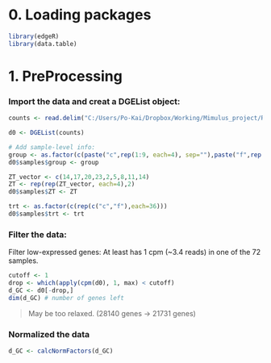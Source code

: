 # 0. Loading packages
```r
library(edgeR)
library(data.table)

```


# 1. PreProcessing
### Import the data and creat a DGEList object:
```r
counts <- read.delim("C:/Users/Po-Kai/Dropbox/Working/Mimulus_project/RNAseq/all_counts.txt", row.names = 1)

d0 <- DGEList(counts)

# Add sample-level info:
group <- as.factor(c(paste("c",rep(1:9, each=4), sep=""),paste("f",rep(1:9, each=4), sep="")))
d0$samples$group <- group

ZT_vector <- c(14,17,20,23,2,5,8,11,14)
ZT <- rep(rep(ZT_vector, each=4),2)
d0$samples$ZT <- ZT

trt <- as.factor(c(rep(c("c","f"),each=36)))
d0$samples$trt <- trt

```

### Filter the data:
Filter low-expressed genes: At least has 1 cpm (~3.4 reads) in one of the 72 samples.
```r
cutoff <- 1
drop <- which(apply(cpm(d0), 1, max) < cutoff)
d_GC <- d0[-drop,] 
dim(d_GC) # number of genes left
```

> May be too relaxed. (28140 genes -> 21731 genes)

### Normalized the data
```r
d_GC <- calcNormFactors(d_GC)
```
